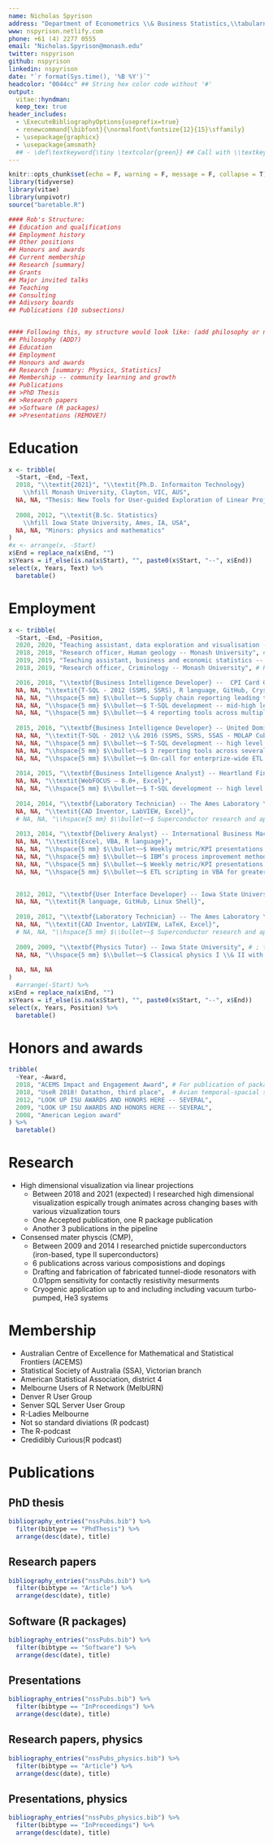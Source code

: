```yaml
---
name: Nicholas Spyrison
address: "Department of Econometrics \\& Business Statistics,\\tabularnewline Monash University, VIC 3145, Australia."
www: nspyrison.netlify.com
phone: +61 (4) 2277 0555
email: "Nicholas.Spyrison@monash.edu"
twitter: nspyrison
github: nspyrison
linkedin: nspyrison
date: "`r format(Sys.time(), '%B %Y')`"
headcolor: "0044cc" ## String hex color code without '#'
output: 
  vitae::hyndman:
  keep_tex: true 
header_includes:
  - \ExecuteBibliographyOptions{useprefix=true}
  - renewcommand{\bibfont}{\normalfont\fontsize{12}{15}\sffamily}
  - \usepackage{graphicx}
  - \usepackage{amsmath}
  ## - \def\textkeyword{\tiny \textcolor{green}} ## Call with \\textkeyword{text}
---
```


```r
knitr::opts_chunk$set(echo = F, warning = F, message = F, collapse = T)
library(tidyverse)
library(vitae)
library(unpivotr)
source("baretable.R")

#### Rob's Structure:
## Education and qualifications
## Employment history
## Other positions
## Honours and awards
## Current membership
## Research [summary]
## Grants
## Major invited talks
## Teaching
## Consulting
## Adivsory boards
## Publications (10 subsections)


#### Following this, my structure would look like: (add philosophy or no?)
## Philosophy (ADD?)
## Education
## Employment
## Honours and awards
## Research [summary: Physics, Statistics]
## Membership -- community learning and growth
## Publications
## >PhD Thesis
## >Research papers
## >Software (R packages)
## >Presentations (REMOVE?)
```

# Education

```r
x <- tribble(
  ~Start, ~End, ~Text,
  2018, "\\textit{2021}", "\\textit{Ph.D. Informaiton Technology} 
    \\hfill Monash University, Clayton, VIC, AUS",
  NA, NA, "Thesis: New Tools for User-guided Exploration of Linear Projections \\hspace{60 mm}", #hspace longest line
  
  2008, 2012, "\\textit{B.Sc. Statistics}
    \\hfill Iowa State University, Ames, IA, USA",
  NA, NA, "Minors: physics and mathematics"
) 
#x <- arrange(x, -Start)
x$End = replace_na(x$End, "")
x$Years = if_else(is.na(x$Start), "", paste0(x$Start, "--", x$End))
select(x, Years, Text) %>%
  baretable()
```

<!-- $\textkeyword{TEST}$ -->

# Employment

```r
x <- tribble(
  ~Start, ~End, ~Position,
  2020, 2020, "Teaching assistant, data exploration and visualisation -- Monash University", # FIT 5147
  2018, 2018, "Research officer, Human geology -- Monash University", # R Language, ETL of AUS census, 3 census of Melb, 2 of Sydn 
  2019, 2019, "Teaching assistant, business and economic statistics -- Monash University", #ETC1000 
  2018, 2019, "Research officer, Criminology -- Monash University", # R Language, ETL and analysis gauguing communitiy interaction across intervention

  2016, 2018, "\\textbf{Business Intelligence Developer} --  CPI Card Group Inc.",
  NA, NA, "\\textit{T-SQL - 2012 (SSMS, SSRS), R language, GitHub, Crystal Reports, Oracle BICS, Excel}",
  NA, NA, "\\hspace{5 mm} $\\bullet~~$ Supply chain reporting leading to more than \\$4 M USD cost reduction",
  NA, NA, "\\hspace{5 mm} $\\bullet~~$ T-SQL development -- mid-high level abstraction",
  NA, NA, "\\hspace{5 mm} $\\bullet~~$ 4 reporting tools across multiple db instances",
  
  2015, 2016, "\\textbf{Business Intelligence Developer} -- United Dominion Realty Trust Inc. (UDR)",
  NA, NA, "\\textit{T-SQL - 2012 \\& 2016 (SSMS, SSRS, SSAS - MOLAP Cube), PowerBI, WebFOCUS – 8.0+, Excel}",
  NA, NA, "\\hspace{5 mm} $\\bullet~~$ T-SQL development -- high level abstraction",
  NA, NA, "\\hspace{5 mm} $\\bullet~~$ 3 reporting tools across several db instances",
  NA, NA, "\\hspace{5 mm} $\\bullet~~$ On-call for enterprize-wide ETL process",
  
  2014, 2015, "\\textbf{Business Intelligence Analyst} -- Heartland Financial USA Inc.",
  NA, NA, "\\textit{WebFOCUS – 8.0+, Excel}",
  NA, NA, "\\hspace{5 mm} $\\bullet~~$ T-SQL development -- high level abstraction",
  
  2014, 2014, "\\textbf{Laboratory Technician} -- The Ames Laboratory \\& Iowa State University", # ; the Department of Physics \\& Astronomy
  NA, NA, "\\textit{CAD Inventor, LabVIEW, Excel}", 
  # NA, NA, "\\hspace{5 mm} $\\bullet~~$ Superconductor research and aperatus fabrication",
  
  2013, 2014, "\\textbf{Delivery Analyst} -- International Business Machines Cooporation (IBM)",
  NA, NA, "\\textit{Excel, VBA, R language}",
  NA, NA, "\\hspace{5 mm} $\\bullet~~$ Weekly metric/KPI presentations to lower and mid managment",
  NA, NA, "\\hspace{5 mm} $\\bullet~~$ IBM’s process improvement methodology, root cause analysis, process behavior analysis", # IBM ver is Global distribution framework, GDF
  NA, NA, "\\hspace{5 mm} $\\bullet~~$ Weekly metric/KPI presentations to lower and mid managment",
  NA, NA, "\\hspace{5 mm} $\\bullet~~$ ETL scripting in VBA for greater than 1 FTE savings across the team",

  
  2012, 2012, "\\textbf{User Interface Developer} -- Iowa State University", # ; the Department of Statistics
  NA, NA, "\\textit{R language, GitHub, Linux Shell}",
  
  2010, 2012, "\\textbf{Laboratory Technician} -- The Ames Laboratory \\& Iowa State University", # ; the Department of Physics & Astronomy
  NA, NA, "\\textit{CAD Inventor, LabVIEW, LaTeX, Excel}", 
  # NA, NA, "\\hspace{5 mm} $\\bullet~~$ Superconductor research and aperatus fabrication",
  
  2009, 2009, "\\textbf{Physics Tutor} -- Iowa State University", # ; the Department of Physics \\& Astronomy
  NA, NA, "\\hspace{5 mm} $\\bullet~~$ Classical physics I \\& II with calculus",
  
  NA, NA, NA
)
  #arrange(-Start) %>%
x$End = replace_na(x$End, "")
x$Years = if_else(is.na(x$Start), "", paste0(x$Start, "--", x$End))
select(x, Years, Position) %>%
  baretable()
```

# Honors and awards

```r
tribble(
  ~Year, ~Award,
  2018, "ACEMS Impact and Engagement Award", # For publication of package; 'spinifex'
  2018, "UseR 2018! Datathon, third place",  # Avian temporal-spacial shiny
  2012, "LOOK UP ISU AWARDS AND HONORS HERE -- SEVERAL",
  2009, "LOOK UP ISU AWARDS AND HONORS HERE -- SEVERAL",
  2008, "American Legion award"
) %>%
  baretable()
```

# Research

  * High dimensional visualization via linear projections
      * Between 2018 and 2021 (expected) I researched high dimensional visualization espically trough animates across changing bases with various vizualization tours
      * One Accepted publication, one R package publication
      * Another 3 publications in the pipeline
  * Consensed mater physcis (CMP),  
      * Between 2009 and 2014 I researched pnictide superconductors (iron-based, type II superconductors)
      * 6 publications across various composistions and dopings
      * Drafting and fabrication of fabricated tunnel-diode resonators with 0.01ppm sensitivity for contactly resistivity mesurments
      * Cryogenic application up to and including including vacuum turbo-pumped, He3 systems

  
# Membership

  * Australian Centre of Excellence for Mathematical and Statistical Frontiers (ACEMS)
  * Statistical Society of Australia (SSA), Victorian branch
  * American Statistical Association, district 4
  * Melbourne Users of R Network (MelbURN)
  * Denver R User Group
  * Senver SQL Server User Group
  * R-Ladies Melbourne
  * Not so standard diviations (R podcast)
  * The R-podcast
  * Credidibly Curious(R podcast)

# Publications

<!-- \renewcommand{\bibfont}{\normalfont\fontsize{10}{11.8}\sffamily} -->

## PhD thesis
```r
bibliography_entries("nssPubs.bib") %>%
  filter(bibtype == "PhdThesis") %>%
  arrange(desc(date), title)
```

## Research papers
```r
bibliography_entries("nssPubs.bib") %>%
  filter(bibtype == "Article") %>%
  arrange(desc(date), title)
```

## Software (R packages)
```r
bibliography_entries("nssPubs.bib") %>%
  filter(bibtype == "Software") %>%
  arrange(desc(date), title)
```

## Presentations
```r
bibliography_entries("nssPubs.bib") %>%
  filter(bibtype == "InProceedings") %>%
  arrange(desc(date), title)
```

## Research papers, physics
```r
bibliography_entries("nssPubs_physics.bib") %>%
  filter(bibtype == "Article") %>%
  arrange(desc(date), title)
```

## Presentations, physics
```r
bibliography_entries("nssPubs_physics.bib") %>%
  filter(bibtype == "InProceedings") %>%
  arrange(desc(date), title)
```

